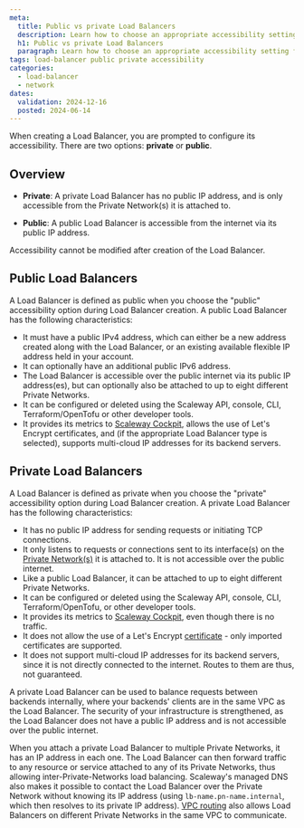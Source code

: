 ```yaml
---
meta:
  title: Public vs private Load Balancers
  description: Learn how to choose an appropriate accessibility setting for your Scaleway Load Balancer, favouring security and isolating with a private Load Balancer, or public accessibility over the internet with a public Load Balancer.
  h1: Public vs private Load Balancers
  paragraph: Learn how to choose an appropriate accessibility setting for your Scaleway Load Balancer, favoring security and isolating with a private Load Balancer, or public accessibility over the internet with a public Load Balancer.
tags: load-balancer public private accessibility
categories: 
  - load-balancer
  - network
dates:
  validation: 2024-12-16
  posted: 2024-06-14
---
```



When creating a Load Balancer, you are prompted to configure its accessibility. There are two options: **private** or **public**.

## Overview

- **Private**: A private Load Balancer has no public IP address, and is only accessible from the Private Network(s) it is attached to.

- **Public**: A public Load Balancer is accessible from the internet via its public IP address.

Accessibility cannot be modified after creation of the Load Balancer.

## Public Load Balancers

A Load Balancer is defined as public when you choose the "public" accessibility option during Load Balancer creation. A public Load Balancer has the following characteristics:

- It must have a public IPv4 address, which can either be a new address created along with the Load Balancer, or an existing available flexible IP address held in your account.
- It can optionally have an additional public IPv6 address.
- The Load Balancer is accessible over the public internet via its public IP address(es), but can optionally also be attached to up to eight different Private Networks.
- It can be configured or deleted using the Scaleway API, console, CLI, Terraform/OpenTofu or other developer tools.
- It provides its metrics to [Scaleway Cockpit](/cockpit/concepts/#cockpit), allows the use of Let's Encrypt certificates, and (if the appropriate Load Balancer type is selected), supports multi-cloud IP addresses for its backend servers.

<Lightbox src={image} alt="" />

## Private Load Balancers

A Load Balancer is defined as private when you choose the "private" accessibility option during Load Balancer creation. A private Load Balancer has the following characteristics:

- It has no public IP address for sending requests or initiating TCP connections.
- It only listens to requests or connections sent to its interface(s) on the [Private Network(s)](/vpc/concepts/#private-networks) it is attached to. It is not accessible over the public internet.
- Like a public Load Balancer, it can be attached to up to eight different Private Networks.
- It can be configured or deleted using the Scaleway API, console, CLI, Terraform/OpenTofu, or other developer tools.
- It provides its metrics to [Scaleway Cockpit](/cockpit/concepts/#cockpit), even though there is no traffic.
- It does not allow the use of a Let's Encrypt [certificate](/load-balancer/concepts/#certificate) - only imported certificates are supported.
- It does not support multi-cloud IP addresses for its backend servers, since it is not directly connected to the internet. Routes to them are thus, not guaranteed.

A private Load Balancer can be used to balance requests between backends internally, where your backends' clients are in the same VPC as the Load Balancer. The security of your infrastructure is strengthened, as the Load Balancer does not have a public IP address and is not accessible over the public internet.

<Lightbox src={image2} alt="" />

When you attach a private Load Balancer to multiple Private Networks, it has an IP address in each one. The Load Balancer can then forward traffic to any resource or service attached to any of its Private Networks, thus allowing inter-Private-Networks load balancing. Scaleway's managed DNS also makes it possible to contact the Load Balancer over the Private Network without knowing its IP address (using `lb-name.pn-name.internal`, which then resolves to its private IP address). [VPC routing](/vpc/concepts/#routing) also allows Load Balancers on different Private Networks in the same VPC to communicate.

<Lightbox src={image3} alt="" />